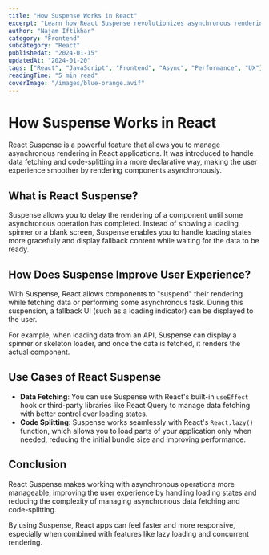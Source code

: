 ```yaml
---
title: "How Suspense Works in React"
excerpt: "Learn how React Suspense revolutionizes asynchronous rendering by providing better loading states and improved user experience through declarative data fetching and code splitting."
author: "Najam Iftikhar"
category: "Frontend"
subcategory: "React"
publishedAt: "2024-01-15"
updatedAt: "2024-01-20"
tags: ["React", "JavaScript", "Frontend", "Async", "Performance", "UX"]
readingTime: "5 min read"
coverImage: "/images/blue-orange.avif"
---
```


# How Suspense Works in React

React Suspense is a powerful feature that allows you to manage asynchronous rendering in React applications.
It was introduced to handle data fetching and code-splitting in a more declarative way, making the user experience
smoother by rendering components asynchronously.

## What is React Suspense?

Suspense allows you to delay the rendering of a component until some asynchronous operation has completed. Instead
of showing a loading spinner or a blank screen, Suspense enables you to handle loading states more gracefully and
display fallback content while waiting for the data to be ready.

## How Does Suspense Improve User Experience?

With Suspense, React allows components to "suspend" their rendering while fetching data or performing some asynchronous
task. During this suspension, a fallback UI (such as a loading indicator) can be displayed to the user.

For example, when loading data from an API, Suspense can display a spinner or skeleton loader, and once the data is fetched,
it renders the actual component.

## Use Cases of React Suspense

- **Data Fetching**: You can use Suspense with React's built-in `useEffect` hook or third-party libraries like React Query
  to manage data fetching with better control over loading states.
- **Code Splitting**: Suspense works seamlessly with React's `React.lazy()` function, which allows you to load parts of
  your application only when needed, reducing the initial bundle size and improving performance.

## Conclusion

React Suspense makes working with asynchronous operations more manageable, improving the user experience by handling loading
states and reducing the complexity of managing asynchronous data fetching and code-splitting.

By using Suspense, React apps can feel faster and more responsive, especially when combined with features like lazy loading
and concurrent rendering.

